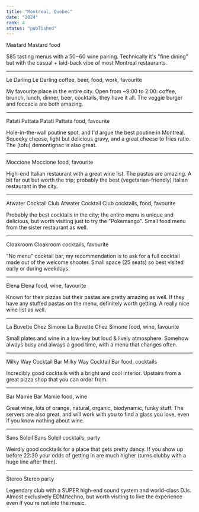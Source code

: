 ```yaml
---
title: "Montreal, Quebec"
date: "2024"
rank: 4
status: "published"
---
```


Mastard
Mastard
food

$85 tasting menus with a $50-$60 wine pairing. Technically it's "fine dining" but with the casual + laid-back vibe of most Montreal restaurants.

---

Le Darling
Le Darling
coffee, beer, food, work, favourite

My favourite place in the entire city. Open from ~9:00 to 2:00: coffee, brunch, lunch, dinner, beer, cocktails, they have it all. The veggie burger and foccacia are both amazing.

---

Patati Pattata
Patati Pattata
food, favourite

Hole-in-the-wall poutine spot, and I'd argue the best poutine in Montreal. Squeeky cheese, light but delicious gravy, and a great cheese to fries ratio. The (tofu) demontignac is also great.

---

Moccione
Moccione
food, favourite

High-end Italian restaurant with a great wine list. The pastas are amazing. A bit far out but worth the trip; probably the best (vegetarian-friendly) Italian restaurant in the city.

---

Atwater Cocktail Club
Atwater Cocktail Club
cocktails, food, favourite

Probably the best cocktails in the city; the entire menu is unique and delicious, but worth visiting just to try the "Pokemango". Small food menu from the sister restaurant as well.

---

Cloakroom
Cloakroom
cocktails, favourite

"No menu" cocktail bar, my recommendation is to ask for a full cocktail made out of the welcome shooter. Small space (25 seats) so best visited early or during weekdays.

---

Elena
Elena
food, wine, favourite

Known for their pizzas but their pastas are pretty amazing as well. If they have any stuffed pastas on the menu, definitely worth getting. A really nice wine list as well.

---

La Buvette Chez Simone
La Buvette Chez Simone
food, wine, favourite

Small plates and wine in a low-key but loud & lively atmosphere. Somehow always busy and always a good time, with a menu that changes often.

---

Milky Way Cocktail Bar
Milky Way Cocktail Bar
food, cocktails

Incredibly good cocktails with a bright and cool interior. Upstairs from a great pizza shop that you can order from.

---

Bar Mamie
Bar Mamie
food, wine

Great wine, lots of orange, natural, organic, biodynamic, funky stuff. The servers are also great, and will work with you to find a glass you love, even if you know nothing about wine.

---

Sans Soleil
Sans Soleil
cocktails, party

Weirdly good cocktails for a place that gets pretty dancy. If you show up before 22:30 your odds of getting in are much higher (turns clubby with a huge line after then).

---

Stereo
Stereo
party

Legendary club with a SUPER high-end sound system and world-class DJs. Almost exclusively EDM/techno, but worth visiting to live the experience even if you're not into the music.